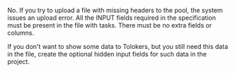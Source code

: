 <Cut title="If there are no headers for some input columns in the file with tasks, are they going to be skipped during import? Will they be skipped if they have headers without the “INPUT:..” prefix?">

No. If you try to upload a file with missing headers to the pool, the system issues an upload error. All the INPUT fields required in the specification must be present in the file with tasks. There must be no extra fields or columns.

If you don't want to show some data to Tolokers, but you still need this data in the file, create the optional hidden input fields for such data in the project.

</Cut>

